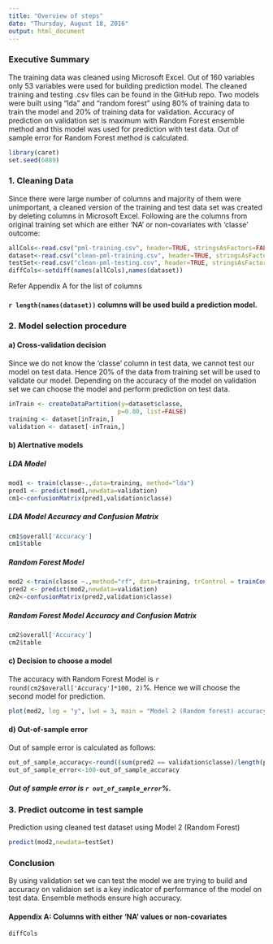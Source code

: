 ---
title: "Overview of steps"
date: "Thursday, August 18, 2016"
output: html_document
---
### Executive Summary

The training data was cleaned using Microsoft Excel. Out of 160 variables only 53 variables were used for building prediction model. The cleaned training and testing .csv files can be found in the GitHub repo. Two models were built using "lda" and "random forest" using 80% of training data to train the model and 20% of training data for validation. Accuracy of prediction on validation set is maximum with Random Forest ensemble method and this model was used for prediction with test data. Out of sample error for Random Forest method is calculated.   


```{r message=FALSE}
library(caret)
set.seed(6889)
```
### 1. Cleaning Data
Since there were large number of columns and majority of them were unimportant, a cleaned version of the training and test data set was created by deleting columns in Microsoft Excel. Following are the columns from original training set which are either 'NA' or non-covariates with 'classe' outcome:  
```{r cache=TRUE}
allCols<-read.csv("pml-training.csv", header=TRUE, stringsAsFactors=FALSE)
dataset<-read.csv("clean-pml-training.csv", header=TRUE, stringsAsFactors=FALSE)
testSet<-read.csv("clean-pml-testing.csv", header=TRUE, stringsAsFactors=FALSE)
diffCols<-setdiff(names(allCols),names(dataset))
```

Refer Appendix A for the list of columns

#### `r length(names(dataset))` columns will be used build a prediction model.

### 2. Model selection procedure
####  a) Cross-validation decision
Since we do not know the 'classe' column in test data, we cannot test our model on test data. Hence 20% of the data from training set will be used to validate our model. Depending on the accuracy of the model on validation set we can choose the model and perform prediction on test data.

```{r cache = TRUE}
inTrain <- createDataPartition(y=dataset$classe,
                              p=0.80, list=FALSE)
training <- dataset[inTrain,]
validation <- dataset[-inTrain,]
```

####  b) Alertnative models
##### LDA Model 
```{r cache=TRUE, message=FALSE}
mod1 <- train(classe~.,data=training, method="lda")
pred1 <- predict(mod1,newdata=validation)
cm1<-confusionMatrix(pred1,validation$classe)

```
##### LDA Model Accuracy and Confusion Matrix
```{r}
cm1$overall['Accuracy']
cm1$table
```
##### Random Forest Model 
```{r cache=TRUE, message=FALSE}
mod2 <-train(classe ~.,method="rf", data=training, trControl = trainControl(method="cv"),number=3)
pred2 <- predict(mod2,newdata=validation)
cm2<-confusionMatrix(pred2,validation$classe)

```
##### Random Forest Model Accuracy and Confusion Matrix
```{r}
cm2$overall['Accuracy']
cm2$table
```


####  c) Decision to choose a model
The accuracy with Random Forest Model is `r round(cm2$overall['Accuracy']*100, 2)`%. Hence we will choose the second model for prediction.

```{r}
plot(mod2, log = "y", lwd = 3, main = "Model 2 (Random forest) accuracy", xlab = "Predictors", ylab = "Accuracy")
```

####  d) Out-of-sample error
Out of sample error is calculated as follows:
```{r}
out_of_sample_accuracy<-round((sum(pred2 == validation$classe)/length(pred2))*100,2)
out_of_sample_error<-100-out_of_sample_accuracy
```

##### Out of sample error is `r out_of_sample_error`%.

### 3. Predict outcome in test sample
Prediction using cleaned test dataset using Model 2 (Random Forest)
```{r message=FALSE}
predict(mod2,newdata=testSet)
```

### Conclusion

By using validation set we can test the model we are trying to build and accuracy on validaion set is a key indicator of performance of the model on test data. Ensemble methods ensure high accuracy.

#### Appendix A: Columns with either 'NA' values or non-covariates
```{r}
diffCols
````